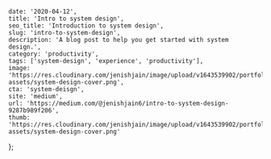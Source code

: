     date: '2020-04-12',
    title: 'Intro to system design',
    seo_title: 'Introduction to system design',
    slug: 'intro-to-system-design',
    description: 'A blog post to help you get started with system design.',
    category: 'productivity',
    tags: ['system-design', 'experience', 'productivity'],
    image: 'https://res.cloudinary.com/jenishjain/image/upload/v1643539902/portfolio/blog-assets/system-design-cover.png',
    cta: 'system-deisgn',
    site: 'medium',
    url: 'https://medium.com/@jenishjain6/intro-to-system-design-9287b989f206',
    thumb: 'https://res.cloudinary.com/jenishjain/image/upload/v1643539902/portfolio/blog-assets/system-design-cover.png'
};